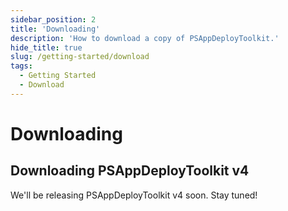 ```yaml
---
sidebar_position: 2
title: 'Downloading'
description: 'How to download a copy of PSAppDeployToolkit.'
hide_title: true
slug: /getting-started/download
tags:
  - Getting Started
  - Download
---
```


# Downloading

## Downloading PSAppDeployToolkit v4

We'll be releasing PSAppDeployToolkit v4 soon. Stay tuned!
